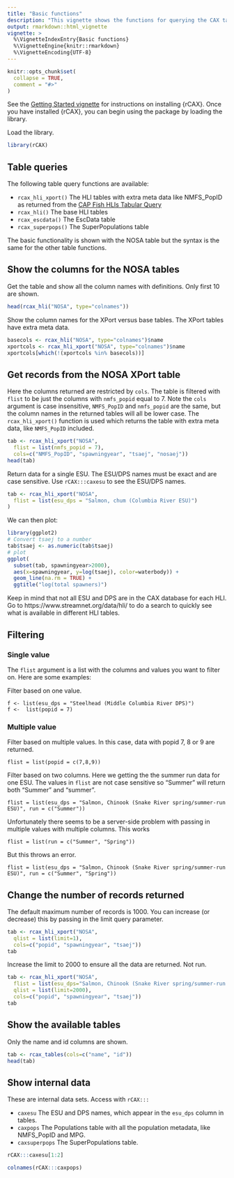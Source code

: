 ```yaml
---
title: "Basic functions"
description: "This vignette shows the functions for querying the CAX tables."
output: rmarkdown::html_vignette
vignette: >
  %\VignetteIndexEntry{Basic functions}
  %\VignetteEngine{knitr::rmarkdown}
  %\VignetteEncoding{UTF-8}
---
```


```r
knitr::opts_chunk$set(
  collapse = TRUE,
  comment = "#>"
)
```

See the [Getting Started vignette](setup.html) for instructions on installing {rCAX}. Once you have installed {rCAX}, you can begin using the package by loading the library.

Load the library.
```r
library(rCAX)
```

## Table queries

The following table query functions are available:

* `rcax_hli_xport()` The HLI tables with extra meta data like NMFS_PopID as returned from the [CAP Fish HLIs Tabular Query](https://www.streamnet.org/data/hli/)
* `rcax_hli()` The base HLI tables
* `rcax_escdata()` The EscData table
* `rcax_superpops()` The SuperPopulations table

The basic functionality is shown with the NOSA table but the syntax is the same for the other table functions.

## Show the columns for the NOSA tables

Get the table and show all the column names with definitions. Only first 10 are shown.
```r
head(rcax_hli("NOSA", type="colnames"))
```

Show the column names for the XPort versus base tables. The XPort tables have extra meta data.
```r
basecols <- rcax_hli("NOSA", type="colnames")$name
xportcols <- rcax_hli_xport("NOSA", type="colnames")$name
xportcols[which(!(xportcols %in% basecols))]
```

## Get records from the NOSA XPort table

Here the columns returned are restricted by `cols`. The table is filtered with `flist` to be just the columns with `nmfs_popid` equal to 7. Note the `cols` argument is case insensitive, `NMFS_PopID` and `nmfs_popid` are the same, but the column names in the returned tables will all be lower case. The `rcax_hli_xport()` function is used which returns the table with extra meta data, like `NMFS_PopID` included.
```r
tab <- rcax_hli_xport("NOSA",
  flist = list(nmfs_popid = 7),
  cols=c("NMFS_PopID", "spawningyear", "tsaej", "nosaej"))
head(tab)
```

Return data for a single ESU. The ESU/DPS names must be exact and are case sensitive. Use `rCAX:::caxesu` to see the ESU/DPS names.
```r
tab <- rcax_hli_xport("NOSA",
  flist = list(esu_dps = "Salmon, chum (Columbia River ESU)")
)
```
We can then plot:
```r
library(ggplot2)
# Convert tsaej to a number
tab$tsaej <- as.numeric(tab$tsaej)
# plot
ggplot(
  subset(tab, spawningyear>2000), 
  aes(x=spawningyear, y=log(tsaej), color=waterbody)) +
  geom_line(na.rm = TRUE) +
  ggtitle("log(total spawners)")
```

Keep in mind that not all ESU and DPS are in the CAX database for each HLI. Go to https://www.streamnet.org/data/hli/ to do a search to quickly see what is available in different HLI tables.

## Filtering

### Single value

The `flist` argument is a list with the columns and values you want to filter on. Here are some examples:

Filter based on one value.
```
f <- list(esu_dps = "Steelhead (Middle Columbia River DPS)")
f <-  list(popid = 7)
```


### Multiple value

Filter based on multiple values. In this case, data with popid 7, 8 or 9 are returned.
```
flist = list(popid = c(7,8,9))
```

Filter based on two columns. Here we getting the the summer run data for one ESU. The values in `flist` are not case sensitive so "Summer" will return both "Summer" and "summer".
```
flist = list(esu_dps = "Salmon, Chinook (Snake River spring/summer-run ESU)", run = c("Summer"))
```
Unfortunately there seems to be a server-side problem with passing in multiple values with multiple columns. This works
```
flist = list(run = c("Summer", "Spring"))
```
But this throws an error.
```
flist = list(esu_dps = "Salmon, Chinook (Snake River spring/summer-run ESU)", run = c("Summer", "Spring"))
```

## Change the number of records returned

The default maximum number of records is 1000. You can increase (or decrease) this by passing in the limit query parameter.

```r
tab <- rcax_hli_xport("NOSA",
  qlist = list(limit=1),
  cols=c("popid", "spawningyear", "tsaej"))
tab
```

Increase the limit to 2000 to ensure all the data are returned. Not run.
```r
tab <- rcax_hli_xport("NOSA",
  flist = list(esu_dps="Salmon, Chinook (Snake River spring/summer-run ESU)")
  qlist = list(limit=2000),
  cols=c("popid", "spawningyear", "tsaej"))
tab
```

## Show the available tables

Only the name and id columns are shown.
```r
tab <- rcax_tables(cols=c("name", "id"))
head(tab)
```

## Show internal data

These are internal data sets. Access with `rCAX:::`

* `caxesu` The ESU and DPS names, which appear in the `esu_dps` column in tables.
* `caxpops` The Populations table with all the population metadata, like NMFS_PopID and MPG.
* `caxsuperpops` The SuperPopulations table.

```r
rCAX:::caxesu[1:2]
```

```r
colnames(rCAX:::caxpops)
```

